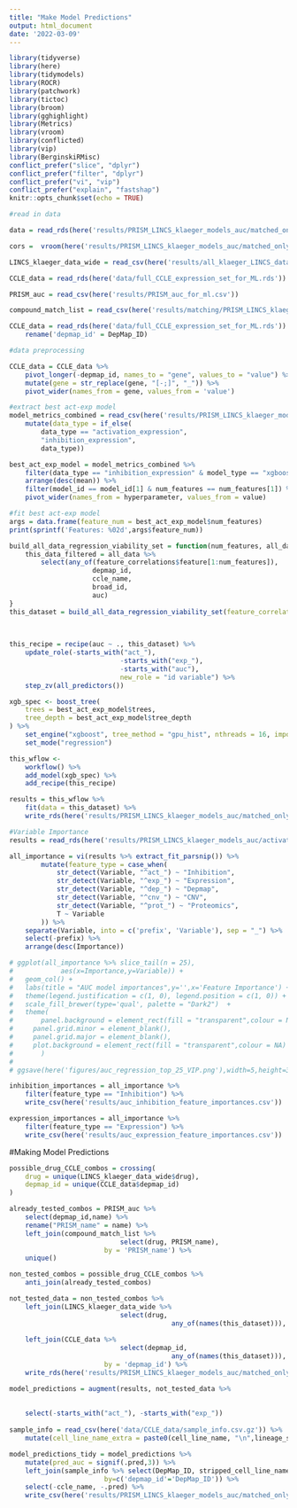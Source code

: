 ```yaml
---
title: "Make Model Predictions"
output: html_document
date: '2022-03-09'
---
```


```r
library(tidyverse)
library(here)
library(tidymodels)
library(ROCR)
library(patchwork)
library(tictoc)
library(broom)
library(gghighlight)
library(Metrics)
library(vroom)
library(conflicted)
library(vip)
library(BerginskiRMisc)
conflict_prefer("slice", "dplyr")
conflict_prefer("filter", "dplyr")
conflict_prefer("vi", "vip")
conflict_prefer("explain", "fastshap")
knitr::opts_chunk$set(echo = TRUE)
```


```r
#read in data

data = read_rds(here('results/PRISM_LINCS_klaeger_models_auc/matched_only_models/PRISM_LINCS_klaeger_data_for_ml_5000feat_auc.rds.gz'))

cors =  vroom(here('results/PRISM_LINCS_klaeger_models_auc/matched_only_models/PRISM_LINCS_klaeger_data_feature_correlations_auc.csv'))

LINCS_klaeger_data_wide = read_csv(here('results/all_klaeger_LINCS_data_for_ml_wide_matched_only.csv'))

CCLE_data = read_rds(here('data/full_CCLE_expression_set_for_ML.rds'))

PRISM_auc = read_csv(here('results/PRISM_auc_for_ml.csv'))

compound_match_list = read_csv(here('results/matching/PRISM_LINCS_klaeger_drug_matches.csv'))  

CCLE_data = read_rds(here('data/full_CCLE_expression_set_for_ML.rds')) %>% 
	rename('depmap_id' = DepMap_ID)
```

```r
#data preprocessing

CCLE_data = CCLE_data %>% 
	pivot_longer(-depmap_id, names_to = "gene", values_to = "value") %>% 
	mutate(gene = str_replace(gene, "[-;]", "_")) %>% 
	pivot_wider(names_from = gene, values_from = 'value')
```

```r
#extract best act-exp model
model_metrics_combined = read_csv(here('results/PRISM_LINCS_klaeger_models_auc/matched_only_models/activation_expression/regression/all_model_metrics.csv')) %>% 
	mutate(data_type = if_else(
		data_type == "activation_expression",
		"inhibition_expression",
		data_type))

best_act_exp_model = model_metrics_combined %>% 
	filter(data_type == "inhibition_expression" & model_type == "xgboost") %>% 
	arrange(desc(mean)) %>% 
	filter(model_id == model_id[1] & num_features == num_features[1]) %>% 
	pivot_wider(names_from = hyperparameter, values_from = value)
```

```r
#fit best act-exp model 
args = data.frame(feature_num = best_act_exp_model$num_features)
print(sprintf('Features: %02d',args$feature_num))

build_all_data_regression_viability_set = function(num_features, all_data, feature_correlations) {
	this_data_filtered = all_data %>%
		select(any_of(feature_correlations$feature[1:num_features]),
					 depmap_id,
					 ccle_name,
					 broad_id,
					 auc)
}
this_dataset = build_all_data_regression_viability_set(feature_correlations =  cors,
																													 num_features = args$feature_num,
																													 all_data = data)

this_recipe = recipe(auc ~ ., this_dataset) %>%
	update_role(-starts_with("act_"),
							-starts_with("exp_"),
							-starts_with("auc"),
							new_role = "id variable") %>%
	step_zv(all_predictors()) 

xgb_spec <- boost_tree(
	trees = best_act_exp_model$trees, 
	tree_depth = best_act_exp_model$tree_depth                  
) %>% 
	set_engine("xgboost", tree_method = "gpu_hist", nthreads = 16, importance_type = "gain") %>% 
	set_mode("regression")

this_wflow <-
	workflow() %>%
	add_model(xgb_spec) %>%
	add_recipe(this_recipe) 

results = this_wflow %>% 
	fit(data = this_dataset) %>% 
	write_rds(here('results/PRISM_LINCS_klaeger_models_auc/matched_only_models/activation_expression/regression/xgboost/final_xgboost_model.rds.gz'), compress = "gz")
```

```r
#Variable Importance
results = read_rds(here('results/PRISM_LINCS_klaeger_models_auc/activation_expression/regression/xgboost/final_xgboost_model.rds.gz'))

all_importance = vi(results %>% extract_fit_parsnip()) %>%
		mutate(feature_type = case_when(
			str_detect(Variable, "^act_") ~ "Inhibition",
			str_detect(Variable, "^exp_") ~ "Expression",
			str_detect(Variable, "^dep_") ~ "Depmap",
			str_detect(Variable, "^cnv_") ~ "CNV",
			str_detect(Variable, "^prot_") ~ "Proteomics",
			T ~ Variable
		)) %>% 
	separate(Variable, into = c('prefix', 'Variable'), sep = "_") %>% 
	select(-prefix) %>% 
	arrange(desc(Importance)) 

# ggplot(all_importance %>% slice_tail(n = 25), 
# 			 aes(x=Importance,y=Variable)) + 
# 	geom_col() +
# 	labs(title = "AUC model importances",y='',x='Feature Importance') +
# 	theme(legend.justification = c(1, 0), legend.position = c(1, 0)) +
# 	scale_fill_brewer(type='qual', palette = "Dark2")  +
# 	theme(
# 		panel.background = element_rect(fill = "transparent",colour = NA),
#     panel.grid.minor = element_blank(), 
#     panel.grid.major = element_blank(),
#     plot.background = element_rect(fill = "transparent",colour = NA)
#       )
# 
# ggsave(here('figures/auc_regression_top_25_VIP.png'),width=5,height=3.75) 
```

```r
inhibition_importances = all_importance %>% 
	filter(feature_type == "Inhibition") %>% 
	write_csv(here('results/auc_inhibition_feature_importances.csv'))

expression_importances = all_importance %>% 
	filter(feature_type == "Expression") %>% 
	write_csv(here('results/auc_expression_feature_importances.csv'))
```

#Making Model Predictions

```r
possible_drug_CCLE_combos = crossing(
	drug = unique(LINCS_klaeger_data_wide$drug),
	depmap_id = unique(CCLE_data$depmap_id)
) 

already_tested_combos = PRISM_auc %>%
	select(depmap_id,name) %>%
	rename("PRISM_name" = name) %>% 
	left_join(compound_match_list %>% 
							select(drug, PRISM_name), 
						by = 'PRISM_name') %>% 
	unique()

non_tested_combos = possible_drug_CCLE_combos %>%
	anti_join(already_tested_combos)

not_tested_data = non_tested_combos %>%
	left_join(LINCS_klaeger_data_wide %>% 
							select(drug,
										 any_of(names(this_dataset))),
																								 by = c('drug')) %>% 
	left_join(CCLE_data %>% 
							select(depmap_id,
										 any_of(names(this_dataset))),
						by = 'depmap_id') %>% 
	write_rds(here('results/PRISM_LINCS_klaeger_models_auc/matched_only_models/activation_expression/regression/not_tested_data_xgboost.rds.gz'), compress = "gz")

model_predictions = augment(results, not_tested_data %>% 
																					mutate(ccle_name = NA,
																								 broad_id = NA)) %>% 
	select(-starts_with("act_"), -starts_with("exp_"))
	
sample_info = read_csv(here('data/CCLE_data/sample_info.csv.gz')) %>%
	mutate(cell_line_name_extra = paste0(cell_line_name, "\n",lineage_subtype, "\n",lineage_sub_subtype))

model_predictions_tidy = model_predictions %>%
	mutate(pred_auc = signif(.pred,3)) %>%
	left_join(sample_info %>% select(DepMap_ID, stripped_cell_line_name),
						by=c('depmap_id'='DepMap_ID')) %>% 
	select(-ccle_name, -.pred) %>% 
	write_csv(here('results/PRISM_LINCS_klaeger_models_auc/matched_only_models/final_model_predictions_xgboost.csv'))
```